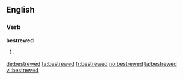 ==English==

===Verb===
'''bestrewed'''

# {{simple past of|bestrew}}

[[de:bestrewed]]
[[fa:bestrewed]]
[[fr:bestrewed]]
[[no:bestrewed]]
[[ta:bestrewed]]
[[vi:bestrewed]]